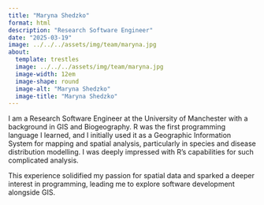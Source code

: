 ```yaml
---
title: "Maryna Shedzko"
format: html
description: "Research Software Engineer"
date: "2025-03-19"
image: ../../../assets/img/team/maryna.jpg
about:
  template: trestles
  image: ../../../assets/img/team/maryna.jpg
  image-width: 12em
  image-shape: round
  image-alt: "Maryna Shedzko"
  image-title: "Maryna Shedzko"
---
```


<!-- Current team member -->

I am a Research Software Engineer at the University of Manchester with a background in 
GIS and Biogeography. R was the first programming language I learned, and 
I initially used it as a Geographic Information System for mapping and spatial analysis, 
particularly in species and disease distribution modelling. I was deeply impressed with R's capabilities for such complicated analysis.

This experience solidified my passion for spatial data and sparked a deeper interest 
in programming, leading me to explore software development alongside GIS.
